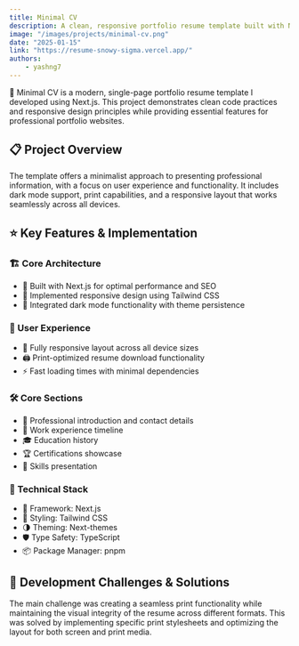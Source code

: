 ```yaml
---
title: Minimal CV 
description: A clean, responsive portfolio resume template built with Next.js, featuring dark mode and print functionality.
image: "/images/projects/minimal-cv.png"
date: "2025-01-15"
link: "https://resume-snowy-sigma.vercel.app/"
authors:
    - yashng7
---
```


🚀 Minimal CV is a modern, single-page portfolio resume template I developed using Next.js. This project demonstrates clean code practices and responsive design principles while providing essential features for professional portfolio websites.

## 📋 Project Overview

The template offers a minimalist approach to presenting professional information, with a focus on user experience and functionality. It includes dark mode support, print capabilities, and a responsive layout that works seamlessly across all devices.

## ⭐ Key Features & Implementation

### 🏗️ Core Architecture
- 🔄 Built with Next.js for optimal performance and SEO
- 💅 Implemented responsive design using Tailwind CSS
- 🌙 Integrated dark mode functionality with theme persistence

### 🎨 User Experience
- 📱 Fully responsive layout across all device sizes
- 🖨️ Print-optimized resume download functionality
- ⚡ Fast loading times with minimal dependencies

### 🛠️ Core Sections
- 👤 Professional introduction and contact details
- 💼 Work experience timeline
- 🎓 Education history
- 🏆 Certifications showcase
- 🔧 Skills presentation

### 🔧 Technical Stack
- 🎯 Framework: Next.js
- 🎨 Styling: Tailwind CSS
- 🌗 Theming: Next-themes
- 🛡️ Type Safety: TypeScript
- 📦 Package Manager: pnpm

## 💪 Development Challenges & Solutions

The main challenge was creating a seamless print functionality while maintaining the visual integrity of the resume across different formats. This was solved by implementing specific print stylesheets and optimizing the layout for both screen and print media.